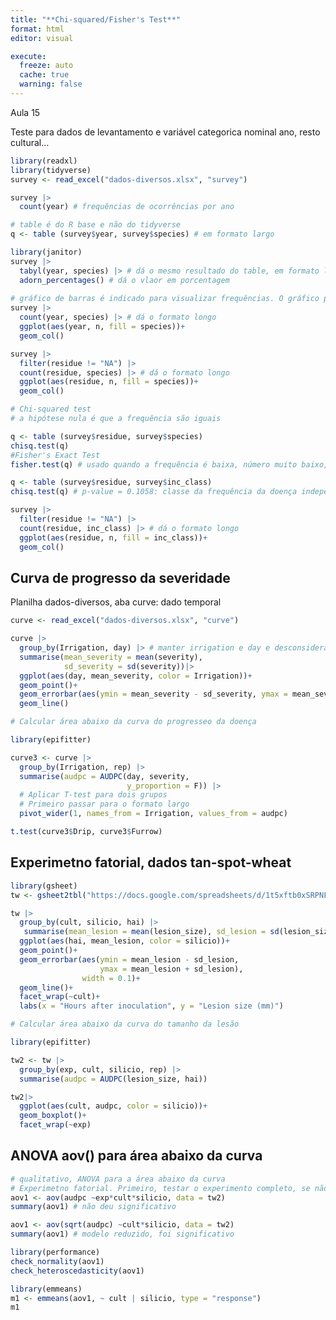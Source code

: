 ```yaml
---
title: "**Chi-squared/Fisher's Test**"
format: html
editor: visual

execute: 
  freeze: auto
  cache: true
  warning: false
---
```


Aula 15

Teste para dados de levantamento e variável categorica nominal ano, resto cultural...

```r
library(readxl)
library(tidyverse)
survey <- read_excel("dados-diversos.xlsx", "survey")

survey |> 
  count(year) # frequências de ocorrências por ano

# table é do R base e não do tidyverse
q <- table (survey$year, survey$species) # em formato largo

library(janitor)
survey |> 
  tabyl(year, species) |> # dá o mesmo resultado do table, em formato largo
  adorn_percentages() # dá o vlaor em porcentagem
  
# gráfico de barras é indicado para visualizar frequências. O gráfico precisa ser no formato longo
survey |> 
  count(year, species) |> # dá o formato longo 
  ggplot(aes(year, n, fill = species))+
  geom_col()

survey |> 
  filter(residue != "NA") |> 
  count(residue, species) |> # dá o formato longo 
  ggplot(aes(residue, n, fill = species))+
  geom_col()

# Chi-squared test
# a hipótese nula é que a frequência são iguais

q <- table (survey$residue, survey$species)
chisq.test(q)
#Fisher's Exact Test
fisher.test(q) # usado quando a frequência é baixa, número muito baixo, menor que 6

q <- table (survey$residue, survey$inc_class)
chisq.test(q) # p-value = 0.1058: classe da frequência da doença independe do resto cultural

survey |> 
  filter(residue != "NA") |> 
  count(residue, inc_class) |> # dá o formato longo 
  ggplot(aes(residue, n, fill = inc_class))+
  geom_col()

```

## Curva de progresso da severidade

Planilha dados-diversos, aba curve: dado temporal

```r
curve <- read_excel("dados-diversos.xlsx", "curve")

curve |> 
  group_by(Irrigation, day) |> # manter irrigation e day e desconsiderar rep
  summarise(mean_severity = mean(severity), 
            sd_severity = sd(severity))|> 
  ggplot(aes(day, mean_severity, color = Irrigation))+
  geom_point()+
  geom_errorbar(aes(ymin = mean_severity - sd_severity, ymax = mean_severity + sd_severity), width = 0.1)+
  geom_line()

# Calcular área abaixo da curva do progresseo da doença

library(epifitter)

curve3 <- curve |> 
  group_by(Irrigation, rep) |> 
  summarise(audpc = AUDPC(day, severity, 
                          y_proportion = F)) |> 
  # Aplicar T-test para dois grupos
  # Primeiro passar para o formato largo
  pivot_wider(1, names_from = Irrigation, values_from = audpc)

t.test(curve3$Drip, curve3$Furrow)
```

## Experimetno fatorial, dados tan-spot-wheat

```r
library(gsheet)
tw <- gsheet2tbl("https://docs.google.com/spreadsheets/d/1t5xftb0xSRPNFhM7h_MiPNtwt2UFUcm9/edit?rtpof=true")

tw |> 
  group_by(cult, silicio, hai) |> 
   summarise(mean_lesion = mean(lesion_size), sd_lesion = sd(lesion_size)) |> 
  ggplot(aes(hai, mean_lesion, color = silicio))+
  geom_point()+
  geom_errorbar(aes(ymin = mean_lesion - sd_lesion, 
                    ymax = mean_lesion + sd_lesion), 
                width = 0.1)+
  geom_line()+
  facet_wrap(~cult)+
  labs(x = "Hours after inoculation", y = "Lesion size (mm)")

# Calcular área abaixo da curva do tamanho da lesão

library(epifitter)

tw2 <- tw |> 
  group_by(exp, cult, silicio, rep) |> 
  summarise(audpc = AUDPC(lesion_size, hai))

tw2|> 
  ggplot(aes(cult, audpc, color = silicio))+
  geom_boxplot()+
  facet_wrap(~exp)

```

## ANOVA aov() para área abaixo da curva

```r
# qualitativo, ANOVA para a área abaixo da curva
# Experimetno fatorial. Primeiro, testar o experimento completo, se não for significativo, reduzir o modelo. 
aov1 <- aov(audpc ~exp*cult*silicio, data = tw2)
summary(aov1) # não deu significativo

aov1 <- aov(sqrt(audpc) ~cult*silicio, data = tw2)
summary(aov1) # modelo reduzido, foi significativo

library(performance)
check_normality(aov1)
check_heteroscedasticity(aov1)

library(emmeans)
m1 <- emmeans(aov1, ~ cult | silicio, type = "response")
m1

```
